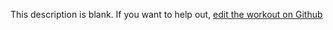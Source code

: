 
  This description is blank. If you want to help out, [edit the workout on Github](https://www.github.com/LiftArcade/exercises/blob/main/exercises/cable-kneeling-concentration-triceps-extension-description.mdx)